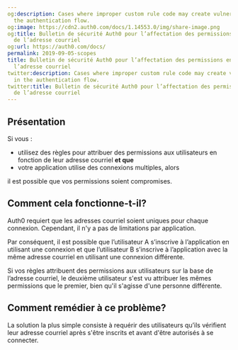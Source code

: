 ```yaml
---
og:description: Cases where improper custom rule code may create vulnerabilities in
  the authentication flow.
og:image: https://cdn2.auth0.com/docs/1.14553.0/img/share-image.png
og:title: Bulletin de sécurité Auth0 pour l’affectation des permissions en fonction
  de l’adresse courriel
og:url: https://auth0.com/docs/
permalink: 2019-09-05-scopes
title: Bulletin de sécurité Auth0 pour l’affectation des permissions en fonction de
  l’adresse courriel
twitter:description: Cases where improper custom rule code may create vulnerabilities
  in the authentication flow.
twitter:title: Bulletin de sécurité Auth0 pour l’affectation des permissions en fonction
  de l’adresse courriel
---
```


## Présentation

Si vous :

* utilisez des règles pour attribuer des permissions aux utilisateurs en fonction de leur adresse courriel **et que**
* votre application utilise des connexions multiples, alors

il est possible que vos permissions soient compromises.

## Comment cela fonctionne-t-il?

Auth0 requiert que les adresses courriel soient uniques pour chaque connexion. Cependant, il n'y a pas de limitations par application.

Par conséquent, il est possible que l’utilisateur A s’inscrive à l’application en utilisant une connexion et que l’utilisateur B s’inscrive à l’application avec la même adresse courriel en utilisant une connexion différente.

Si vos règles attribuent des permissions aux utilisateurs sur la base de l’adresse courriel, le deuxième utilisateur s'est vu attribuer les mêmes permissions que le premier, bien qu'il s'agisse d'une personne différente.

## Comment remédier à ce problème?

La solution la plus simple consiste à requérir des utilisateurs qu’ils vérifient leur adresse courriel après s'être inscrits et avant d'être autorisés à se connecter.